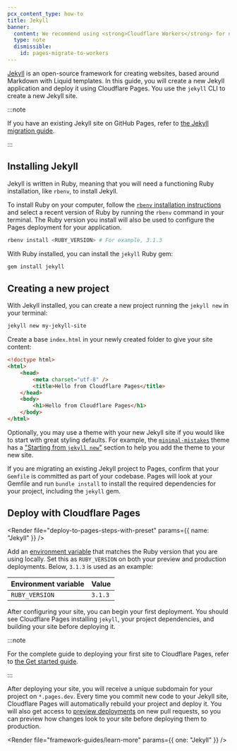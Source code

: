 ```yaml
---
pcx_content_type: how-to
title: Jekyll
banner:
  content: We recommend using <strong>Cloudflare Workers</strong> for new projects. For existing Pages projects, see our <a href="/workers/static-assets/migrate-from-pages/">migration guide</a> and <a href="/workers/static-assets/migrate-from-pages/#compatibility-matrix">compatibility matrix</a>.
  type: note
  dismissible:
    id: pages-migrate-to-workers
---
```



[Jekyll](https://jekyllrb.com/) is an open-source framework for creating websites, based around Markdown with Liquid templates. In this guide, you will create a new Jekyll application and deploy it using Cloudflare Pages. You use the `jekyll` CLI to create a new Jekyll site.

:::note

If you have an existing Jekyll site on GitHub Pages, refer to [the Jekyll migration guide](/pages/migrations/migrating-jekyll-from-github-pages/).

:::

## Installing Jekyll

Jekyll is written in Ruby, meaning that you will need a functioning Ruby installation, like `rbenv`, to install Jekyll.

To install Ruby on your computer, follow the [`rbenv` installation instructions](https://github.com/rbenv/rbenv#installation) and select a recent version of Ruby by running the `rbenv` command in your terminal. The Ruby version you install will also be used to configure the Pages deployment for your application.

```sh
rbenv install <RUBY_VERSION> # For example, 3.1.3
```

With Ruby installed, you can install the `jekyll` Ruby gem:

```sh
gem install jekyll
```

## Creating a new project

With Jekyll installed, you can create a new project running the `jekyll new` in your terminal:

```sh
jekyll new my-jekyll-site
```

Create a base `index.html` in your newly created folder to give your site content:

```html
<!doctype html>
<html>
	<head>
		<meta charset="utf-8" />
		<title>Hello from Cloudflare Pages</title>
	</head>
	<body>
		<h1>Hello from Cloudflare Pages</h1>
	</body>
</html>
```

Optionally, you may use a theme with your new Jekyll site if you would like to start with great styling defaults. For example, the [`minimal-mistakes`](https://github.com/mmistakes/minimal-mistakes) theme has a ["Starting from `jekyll new`"](https://mmistakes.github.io/minimal-mistakes/docs/quick-start-guide/#starting-from-jekyll-new) section to help you add the theme to your new site.

<Render file="tutorials-before-you-start" />

<Render file="framework-guides/create-github-repository_no_init" />

If you are migrating an existing Jekyll project to Pages, confirm that your `Gemfile` is committed as part of your codebase. Pages will look at your Gemfile and run `bundle install` to install the required dependencies for your project, including the `jekyll` gem.

## Deploy with Cloudflare Pages

<Render file="deploy-to-pages-steps-with-preset" params={{ name: "Jekyll" }} />

<PagesBuildPreset framework="jekyll" />

Add an [environment variable](/pages/configuration/build-image/) that matches the Ruby version that you are using locally. Set this as `RUBY_VERSION` on both your preview and production deployments. Below, `3.1.3` is used as an example:

| Environment variable | Value   |
| -------------------- | ------- |
| `RUBY_VERSION`       | `3.1.3` |

After configuring your site, you can begin your first deployment. You should see Cloudflare Pages installing `jekyll`, your project dependencies, and building your site before deploying it.

:::note

For the complete guide to deploying your first site to Cloudflare Pages, refer to [the Get started guide](/pages/get-started/).

:::

After deploying your site, you will receive a unique subdomain for your project on `*.pages.dev`.
Every time you commit new code to your Jekyll site, Cloudflare Pages will automatically rebuild your project and deploy it. You will also get access to [preview deployments](/pages/configuration/preview-deployments/) on new pull requests, so you can preview how changes look to your site before deploying them to production.

<Render file="framework-guides/learn-more" params={{ one: "Jekyll" }} />
